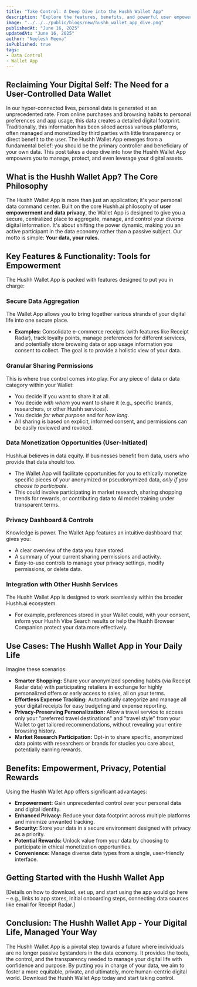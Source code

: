 ```yaml
---
title: "Take Control: A Deep Dive into the Hushh Wallet App"
description: "Explore the features, benefits, and powerful user empowerment tools of the Hushh Wallet App. Your data, your rules."
image: "../../../public/blogs/new/hushh_wallet_app_dive.png"
publishedAt: "June 16, 2025"
updatedAt: "June 16, 2025"
author: "Neelesh Meena"
isPublished: true
tags: 
- Data Control
- Wallet App
---
```


## Reclaiming Your Digital Self: The Need for a User-Controlled Data Wallet

In our hyper-connected lives, personal data is generated at an unprecedented rate. From online purchases and browsing habits to personal preferences and app usage, this data creates a detailed digital footprint. Traditionally, this information has been siloed across various platforms, often managed and monetized by third parties with little transparency or direct benefit to the user. The Hushh Wallet App emerges from a fundamental belief: you should be the primary controller and beneficiary of your own data. This post takes a deep dive into how the Hushh Wallet App empowers you to manage, protect, and even leverage your digital assets.

## What is the Hushh Wallet App? The Core Philosophy

The Hushh Wallet App is more than just an application; it's your personal data command center. Built on the core Hushh.ai philosophy of **user empowerment and data privacy**, the Wallet App is designed to give you a secure, centralized place to aggregate, manage, and control your diverse digital information. It's about shifting the power dynamic, making you an active participant in the data economy rather than a passive subject. Our motto is simple: **Your data, your rules.**

## Key Features & Functionality: Tools for Empowerment

The Hushh Wallet App is packed with features designed to put you in charge:

### Secure Data Aggregation
The Wallet App allows you to bring together various strands of your digital life into one secure place.
*   **Examples:** Consolidate e-commerce receipts (with features like Receipt Radar), track loyalty points, manage preferences for different services, and potentially store browsing data or app usage information you consent to collect. The goal is to provide a holistic view of your data.

### Granular Sharing Permissions
This is where true control comes into play. For any piece of data or data category within your Wallet:
*   You decide if you want to share it at all.
*   You decide *with whom* you want to share it (e.g., specific brands, researchers, or other Hushh services).
*   You decide *for what purpose* and for *how long*.
*   All sharing is based on explicit, informed consent, and permissions can be easily reviewed and revoked.

### Data Monetization Opportunities (User-Initiated)
Hushh.ai believes in data equity. If businesses benefit from data, users who provide that data should too.
*   The Wallet App will facilitate opportunities for you to ethically monetize specific pieces of your anonymized or pseudonymized data, *only if you choose to participate*.
*   This could involve participating in market research, sharing shopping trends for rewards, or contributing data to AI model training under transparent terms.

### Privacy Dashboard & Controls
Knowledge is power. The Wallet App features an intuitive dashboard that gives you:
*   A clear overview of the data you have stored.
*   A summary of your current sharing permissions and activity.
*   Easy-to-use controls to manage your privacy settings, modify permissions, or delete data.

### Integration with Other Hushh Services
The Hushh Wallet App is designed to work seamlessly within the broader Hushh.ai ecosystem.
*   For example, preferences stored in your Wallet could, with your consent, inform your Hushh Vibe Search results or help the Hushh Browser Companion protect your data more effectively.

## Use Cases: The Hushh Wallet App in Your Daily Life

Imagine these scenarios:
*   **Smarter Shopping:** Share your anonymized spending habits (via Receipt Radar data) with participating retailers in exchange for highly personalized offers or early access to sales, all on your terms.
*   **Effortless Expense Tracking:** Automatically categorize and manage all your digital receipts for easy budgeting and expense reporting.
*   **Privacy-Preserving Personalization:** Allow a travel service to access only your "preferred travel destinations" and "travel style" from your Wallet to get tailored recommendations, without revealing your entire browsing history.
*   **Market Research Participation:** Opt-in to share specific, anonymized data points with researchers or brands for studies you care about, potentially earning rewards.

## Benefits: Empowerment, Privacy, Potential Rewards

Using the Hushh Wallet App offers significant advantages:
*   **Empowerment:** Gain unprecedented control over your personal data and digital identity.
*   **Enhanced Privacy:** Reduce your data footprint across multiple platforms and minimize unwanted tracking.
*   **Security:** Store your data in a secure environment designed with privacy as a priority.
*   **Potential Rewards:** Unlock value from your data by choosing to participate in ethical monetization opportunities.
*   **Convenience:** Manage diverse data types from a single, user-friendly interface.

## Getting Started with the Hushh Wallet App

[Details on how to download, set up, and start using the app would go here – e.g., links to app stores, initial onboarding steps, connecting data sources like email for Receipt Radar.]

## Conclusion: The Hushh Wallet App - Your Digital Life, Managed Your Way

The Hushh Wallet App is a pivotal step towards a future where individuals are no longer passive bystanders in the data economy. It provides the tools, the control, and the transparency needed to manage your digital life with confidence and purpose. By putting you in charge of your data, we aim to foster a more equitable, private, and ultimately, more human-centric digital world. Download the Hushh Wallet App today and start taking control.
